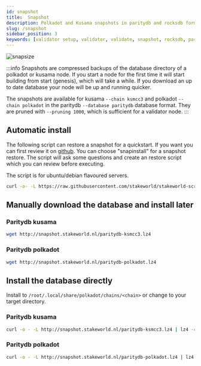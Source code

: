 ```yaml
---
id: snapshot
title:  Snapshot
description: Polkadot and Kusama snapshots in paritydb and rocksdb format
slug: /snapshot
sidebar_position: 3
keywords: [validator setup, validator, validate, snapshot, rocksdb, paritydb, pruning, polkadot, kusama]
---
```



![snapsize](/img/snapsize.png)

:::info
Snapshots are compressed backups of the database directory of a polkadot or kusama node. If you start a node for the first time it will start building from start (genesis), which will take a while. If you download an up to date database your node will be up and running quicker.

The snapshots are available for kusama `--chain ksmcc3` and polkadot `--chain polkadot` in the paritydb `--database paritydb` database format. They are pruned with `--pruning 1000`, which is sufficient for a validator node.
:::

## Automatic install

The following script can restore a snapshot for a quickstart. If you want you can first review it on [github](https://github.com/stakeworld/stakeworld-scripts/blob/master/node-install.sh). You can choose "snapinstall" for a snapshot restore. The script will ask some questions and create an restore script which you can review before executing.

The script is for ubuntu/debian flavoured servers.

```bash
curl -o- -L https://raw.githubusercontent.com/stakeworld/stakeworld-scripts/master/node-install.sh | bash
```

## Manually download the database and install later

### Paritydb kusama
```bash
wget http://snapshot.stakeworld.nl/paritydb-ksmcc3.lz4
```

### Paritydb polkadot
```bash
wget http://snapshot.stakeworld.nl/paritydb-polkadot.lz4
```

## Install the database directly

Install to `/root/.local/share/polkadot/chains/<chain>` or change to your target directory.

### Paritydb kusama
```bash
curl -o - -L http://snapshot.stakeworld.nl/paritydb-ksmcc3.lz4 | lz4 -c -d - | tar -x -C /root/.local/share/polkadot/chains/ksmcc3
```

### Paritydb polkadot
```bash
curl -o - -L http://snapshot.stakeworld.nl/paritydb-polkadot.lz4 | lz4 -c -d - | tar -x -C /root/.local/share/polkadot/chains/polkadot
```
